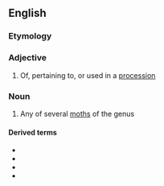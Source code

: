 ==English==
{{rfi|en}}
{{wikipedia|Thaumetopoeidae}}
{{wikispecies|Thaumetopoea}}

===Etymology===
{{rfe|lang=en}}

===Adjective===
{{en-adj}}

# Of, pertaining to, or used in a [[procession]]

===Noun===
{{en-noun|processionaries}}

# Any of several [[moth]]s of the genus {{taxlink|Thaumetopoea|genus|noshow=1}}

====Derived terms====
* {{vern|oak processionary}}
* {{vern|pine processionary}}
* {{l|en|processionary caterpillar}}
* {{vern|processionary moth}}